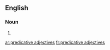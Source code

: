 ==English==

===Noun===
{{head|en|plural|head=[[predicative]] [[adjective]]s}}

# {{plural of|predicative adjective|lang=en|nocat=1}}

[[ar:predicative adjectives]]
[[fr:predicative adjectives]]